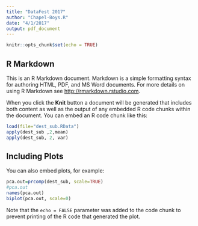 ```yaml
---
title: "DataFest 2017"
author: "Chapel-Boys.R"
date: "4/1/2017"
output: pdf_document
---
```


```r
knitr::opts_chunk$set(echo = TRUE)
```

## R Markdown

This is an R Markdown document. Markdown is a simple formatting syntax for authoring HTML, PDF, and MS Word documents. For more details on using R Markdown see <http://rmarkdown.rstudio.com>.

When you click the **Knit** button a document will be generated that includes both content as well as the output of any embedded R code chunks within the document. You can embed an R code chunk like this:

```r
load(file="dest_sub.RData")
apply(dest_sub ,2,mean)
apply(dest_sub, 2, var)
```

## Including Plots

You can also embed plots, for example:

```r
pca.out=prcomp(dest_sub, scale=TRUE)
#pca.out
names(pca.out)
biplot(pca.out, scale=0)
```

Note that the `echo = FALSE` parameter was added to the code chunk to prevent printing of the R code that generated the plot.
